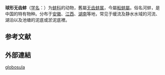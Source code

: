 {{Speciesbox
| taxon = Anemina globosula
| authority = Heude, 1878
| synonyms_ref = {{r|id11293|mussel}}
| synonyms =
* ''Anodonta globosula''
}}

'''球形无齿蚌'''（[[学名|学名]]：{{lang|la|''Anemina globosula''}}）为[[蚌科|蚌科]]的动物，舊屬[[无齿蚌属|无齿蚌属]]{{r |id11293}}，今屬[[船蚌屬|船蚌屬]]{{r |mussel}}。俗名河蚌，是中国的特有物种。分布于[[安徽|安徽]]、[[江西|江西]]、[[湖南|湖南]]等地，常见于缓流及静水水域的河流、湖泊以及池塘的泥底或淤泥底裡{{r |id11293}}。

== 参考文献 ==
{{reflist |refs=
<ref name='id11293'>{{cite web| url =http://www.bioinfo.cn/db05/BjdwSpecies.php?action=view&id=11293| title =球形无齿蚌| work =《中国动物物种编目数据库》| publisher =中国科学院微生物研究所| author =中国科学院动物研究所| accessdate =2009-04-28| deadurl =yes| archiveurl =https://web.archive.org/web/20160305045046/http://www.bioinfo.cn/db05/BjdwSpecies.php?action=view&id=11293| archivedate =2016-03-05}}</ref>
<ref name="mussel">{{cite web
 |url=http://mussel-project.uwsp.edu/db/db.php?p=tax&l=spp&n=4230
 |title=Anemina globosula (Heude, 1878): species synonymy
 |accessdate=2015-04-09
 |language=en
 |archive-date=2016-03-04
 |archive-url=https://web.archive.org/web/20160304083930/http://mussel-project.uwsp.edu/db/db.php?p=tax&l=spp&n=4230
 |dead-url=no
 }}</ref>
}}

==外部連結==
{{Wikispecies-inline|Anemina globosula}}
{{Taxonbar|from=Q15230424}}

[[Category:船蚌屬|globosula]]


{{软体动物小作品}}